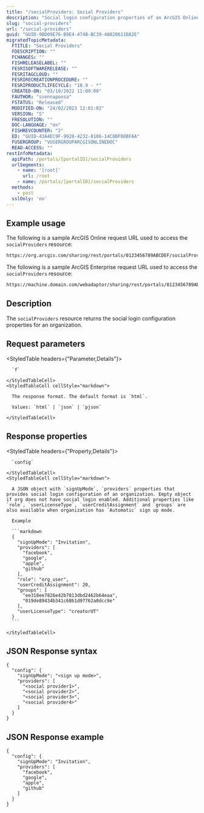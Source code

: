```yaml
---
title: "/socialProviders: Social Providers"
description: "Social login configuration properties of an ArcGIS Online organization."
slug: "social-providers"
url: "/social-providers"
guid: "GUID-9BD09E76-B9E4-474B-BC39-48820611D82E"
migratedTopicMetadata:
  FTITLE: "Social Providers"
  FDESCRIPTION: ""
  FCHANGES: ""
  FISHRELEASELABEL: ""
  FESRISOFTWARERELEASE: ""
  FESRITAGCLOUD: ""
  FESRIRECREATIONPROCEDURE: ""
  FESRIPRODUCTLIFECYCLE: "10.9 - *"
  CREATED-ON: "03/10/2022 11:09:00"
  FAUTHOR: "svennapoosa"
  FSTATUS: "Released"
  MODIFIED-ON: "24/02/2023 12:01:02"
  VERSION: "5"
  FRESOLUTION: ""
  DOC-LANGUAGE: "en"
  FISHREVCOUNTER: "2"
  ED: "GUID-43A4EC9F-9928-4232-8186-14C8BF08BFAA"
  FUSERGROUP: "VUSERGROUPARCGISONLINEDOC"
  READ-ACCESS: ""
restInfoMetadata:
  apiPath: /portals/[portalID]/socialProviders
  urlSegments:
    - name: '[root]'
      url: /root
    - name: /portals/[portalID]/socialProviders
  methods:
    - post
  sslOnly: 'no'
---
```


## Example usage

The following is a sample ArcGIS Online request URL used to access the `socialProviders` resource:

```markdown
https://org.arcgis.com/sharing/rest/portals/0123456789ABCDEF/socialProviders?f=pjson
```

The following is a sample ArcGIS Enterprise request URL used to access the `socialProviders` resource:

```markdown
https://machine.domain.com/webadaptor/sharing/rest/portals/0123456789ABCDEF/socialProviders?f=pjson
```

## Description

The `socialProviders` resource returns the social login configuration properties for an organization.


##  Request parameters

<StyledTable headers={"Parameter,Details"}>
  <StyledTableRow>
    <StyledTableCell cellStyle="markdown">

      `f` 

    </StyledTableCell>
    <StyledTableCell cellStyle="markdown">

      The response format. The default format is `html`.

      Values: `html` | `json` | `pjson`

    </StyledTableCell>
  </StyledTableRow>
</StyledTable>


## Response properties

<StyledTable headers={"Property,Details"}>
  <StyledTableRow>
    <StyledTableCell cellStyle="markdown">

      `config` 

    </StyledTableCell>
    <StyledTableCell cellStyle="markdown">

      A JSON object with `signUpMode`, `providers` properties that provides social login configuration of an organization. Empty object if org does not have social login enabled. Additional properties like `role`, `userLicenseType`, `userCreditAssignment` and `groups` are also available when organization has `Automatic` sign up mode.

      Example

      ```markdown
      {
        "signUpMode": "Invitation",
        "providers": [
          "facebook",
          "google",
          "apple",
          "github"
        ],
        "role": "org_user",
        "userCreditAssignment": 20,
        "groups": [
          "ee318ee7826e42b7813dbd2462b64eaa",
          "019de89434b341c68b1d97762a0dcc9e"
        ],
        "userLicenseType": "creatorUT"
      }
      ```

    </StyledTableCell>
  </StyledTableRow>
</StyledTable>


## JSON Response syntax

```other
{
  "config": {
    "signUpMode": "<sign up mode>",
    "providers": [
      "<social provider1>",
      "<social provider2>",
      "<social provider3>",
      "<social provider4>"
    ]
  }
}
```

## JSON Response example

```other
{
  "config": {
    "signUpMode": "Invitation",
    "providers": [
      "facebook",
      "google",
      "apple",
      "github"
    ]
  }
}
```